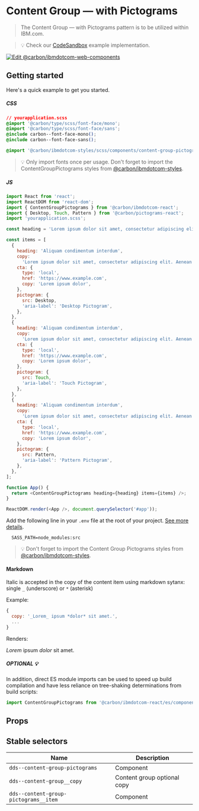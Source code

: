 
# Content Group — with Pictograms

> The Content Group — with Pictograms pattern is to be utilized within IBM.com.

> 💡 Check our
> [CodeSandbox](https://githubbox.com/carbon-design-system/carbon-for-ibm-dotcom/tree/v1/packages/react/examples/codesandbox/components/ContentGroupPictograms)
> example implementation.

[![Edit @carbon/ibmdotcom-web-components](https://codesandbox.io/static/img/play-codesandbox.svg)](https://githubbox.com/carbon-design-system/carbon-for-ibm-dotcom/tree/v1/packages/react/examples/codesandbox/components/ContentGroupPictograms)

## Getting started

Here's a quick example to get you started.

##### CSS

```css
// yourapplication.scss
@import '@carbon/type/scss/font-face/mono';
@import '@carbon/type/scss/font-face/sans';
@include carbon--font-face-mono();
@include carbon--font-face-sans();

@import '@carbon/ibmdotcom-styles/scss/components/content-group-pictograms/index';
```

> 💡 Only import fonts once per usage. Don't forget to import the
> ContentGroupPictograms styles from
> [@carbon/ibmdotcom-styles](https://github.com/carbon-design-system/carbon-for-ibm-dotcom/blob/v1/packages/styles).

##### JS

```javascript
import React from 'react';
import ReactDOM from 'react-dom';
import { ContentGroupPictograms } from '@carbon/ibmdotcom-react';
import { Desktop, Touch, Pattern } from '@carbon/pictograms-react';
import 'yourapplication.scss';

const heading = 'Lorem ipsum dolor sit amet, consectetur adipiscing elit.';

const items = [
  {
    heading: 'Aliquam condimentum interdum',
    copy:
      'Lorem ipsum dolor sit amet, consectetur adipiscing elit. Aenean et ultricies est. Mauris iaculis eget dolor nec hendrerit. Phasellus at elit sollicitudin, sodales nulla quis, consequat libero.',
    cta: {
      type: 'local',
      href: 'https://www.example.com',
      copy: 'Lorem ipsum dolor',
    },
    pictogram: {
      src: Desktop,
      'aria-label': 'Desktop Pictogram',
    },
  },
  {
    heading: 'Aliquam condimentum interdum',
    copy:
      'Lorem ipsum dolor sit amet, consectetur adipiscing elit. Aenean et ultricies est. Mauris iaculis eget dolor nec hendrerit. Phasellus at elit sollicitudin, sodales nulla quis, consequat libero.',
    cta: {
      type: 'local',
      href: 'https://www.example.com',
      copy: 'Lorem ipsum dolor',
    },
    pictogram: {
      src: Touch,
      'aria-label': 'Touch Pictogram',
    },
  },
  {
    heading: 'Aliquam condimentum interdum',
    copy:
      'Lorem ipsum dolor sit amet, consectetur adipiscing elit. Aenean et ultricies est. Mauris iaculis eget dolor nec hendrerit. Phasellus at elit sollicitudin, sodales nulla quis, consequat libero.',
    cta: {
      type: 'local',
      href: 'https://www.example.com',
      copy: 'Lorem ipsum dolor',
    },
    pictogram: {
      src: Pattern,
      'aria-label': 'Pattern Pictogram',
    },
  },
];

function App() {
  return <ContentGroupPictograms heading={heading} items={items} />;
}

ReactDOM.render(<App />, document.querySelector('#app'));
```

Add the following line in your `.env` file at the root of your project.
[See more details](https://github.com/carbon-design-system/carbon-for-ibm-dotcom/tree/v1/packages/styles#usage).

```
  SASS_PATH=node_modules:src
```

> 💡 Don't forget to import the Content Group Pictograms styles from
> [@carbon/ibmdotcom-styles](https://github.com/carbon-design-system/carbon-for-ibm-dotcom/blob/v1/packages/styles).

#### Markdown

Italic is accepted in the copy of the content item using markdown sytanx: single
`_` (underscore) or `*` (asterisk)

Example:

```javascript
{
  copy: '_Lorem_ ipsum *dolor* sit amet.',
  ...
}
```

Renders:

_Lorem_ ipsum _dolor_ sit amet.

##### OPTIONAL 💡

In addition, direct ES module imports can be used to speed up build compilation and have less reliance on tree-shaking determinations from build scripts:

````js
import ContentGroupPictograms from '@carbon/ibmdotcom-react/es/components/ContentGroupPictograms/ContentGroupPictograms';
````

## Props

<Props of={ContentGroupPictograms} />

## Stable selectors

| Name                                  | Description                 |
| ------------------------------------- | --------------------------- |
| `dds--content-group-pictograms`       | Component                   |
| `dds--content-group__copy`            | Content group optional copy |
| `dds--content-group-pictograms__item` | Component                   |

<Description markdown={contributing} />
